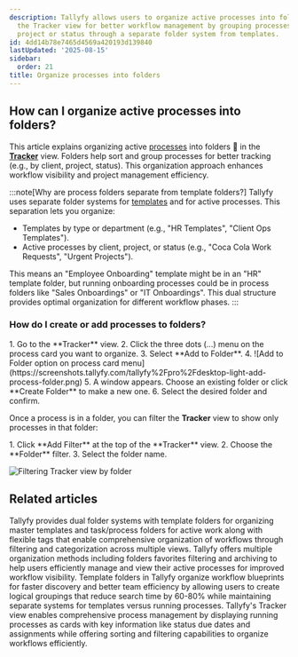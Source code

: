 ```yaml
---
description: Tallyfy allows users to organize active processes into folders within
  the Tracker view for better workflow management by grouping processes by client
  project or status through a separate folder system from templates.
id: 4dd14b78e7465d4569a420193d139840
lastUpdated: '2025-08-15'
sidebar:
  order: 21
title: Organize processes into folders
---
```



## How can I organize active processes into folders?

This article explains organizing active [processes](/products/pro/tracking-and-tasks/processes/) into folders 📁 in the **[Tracker](/products/pro/tracking-and-tasks/tracker-view/)** view. Folders help sort and group processes for better tracking (e.g., by client, project, status). This organization approach enhances workflow visibility and project management efficiency.

:::note[Why are process folders separate from template folders?]
Tallyfy uses separate folder systems for [templates](/products/pro/documenting/templates/) and for active processes. This separation lets you organize:
- Templates by type or department (e.g., "HR Templates", "Client Ops Templates").
- Active processes by client, project, or status (e.g., "Coca Cola Work Requests", "Urgent Projects").

This means an "Employee Onboarding" template might be in an "HR" template folder, but running onboarding processes could be in process folders like "Sales Onboardings" or "IT Onboardings". This dual structure provides optimal organization for different workflow phases.
:::

### How do I create or add processes to folders?

<Steps>
1. Go to the **Tracker** view.
2. Click the three dots (...) menu on the process card you want to organize.
3. Select **Add to Folder**.
4. ![Add to Folder option on process card menu](https://screenshots.tallyfy.com/tallyfy%2Fpro%2Fdesktop-light-add-process-folder.png)
5. A window appears. Choose an existing folder or click **Create Folder** to make a new one.
6. Select the desired folder and confirm.
</Steps>

Once a process is in a folder, you can filter the **Tracker** view to show only processes in that folder:

<Steps>
1. Click **Add Filter** at the top of the **Tracker** view.
2. Choose the **Folder** filter.
3. Select the folder name.
</Steps>

![Filtering Tracker view by folder](https://screenshots.tallyfy.com/tallyfy%2Fpro%2Fdesktop-light-filter-by-folder-process.png)


## Related articles
<CardGrid>
<LinkTitleCard header="<b>Tasks View > Organize tasks and processes into folders</b>" href="/products/pro/tracking-and-tasks/tasks-view/how-can-i-add-tasks-to-folders-in-tallyfy/" > Tallyfy provides dual folder systems with template folders for organizing master templates and task/process folders for active work along with flexible tags that enable comprehensive organization of workflows through filtering and categorization across multiple views. </LinkTitleCard>
<LinkTitleCard header="<b>Tracker View > Organize processes</b>" href="/products/pro/tracking-and-tasks/tracker-view/organize-processes/" > Tallyfy offers multiple organization methods including folders favorites filtering and archiving to help users efficiently manage and view their active processes for improved workflow visibility. </LinkTitleCard>
<LinkTitleCard header="<b>Templates > Using folders for templates</b>" href="/products/pro/documenting/templates/organize-templates-into-folders/" > Template folders in Tallyfy organize workflow blueprints for faster discovery and better team efficiency by allowing users to create logical groupings that reduce search time by 60-80% while maintaining separate systems for templates versus running processes. </LinkTitleCard>
<LinkTitleCard header="<b>Tracker View > Manage and track my processes</b>" href="/products/pro/tracking-and-tasks/tracker-view/how-can-i-manage-and-track-my-processes-on-tallyfy/" > Tallyfy's Tracker view enables comprehensive process management by displaying running processes as cards with key information like status due dates and assignments while offering sorting and filtering capabilities to organize workflows efficiently. </LinkTitleCard>
</CardGrid>